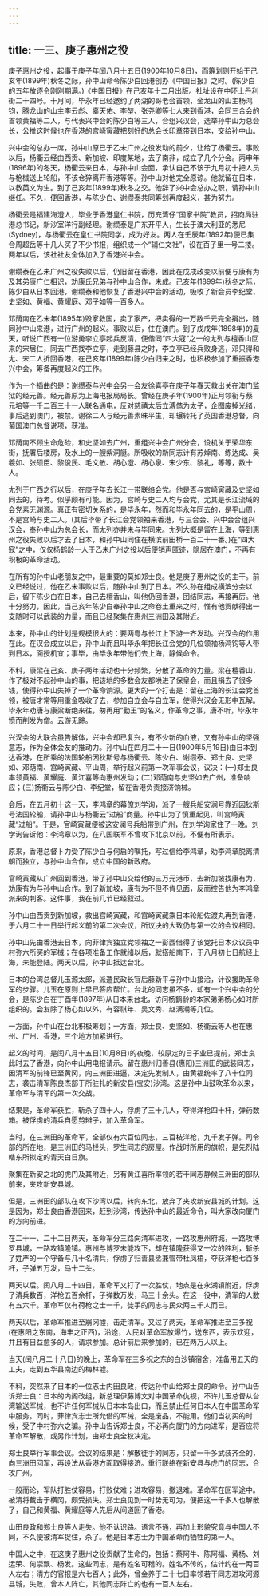 ```yaml
---
---
---
```

title: 一三、庚子惠州之役
---



庚子惠州之役，起事于庚子年闰八月十五日(1900年10月8日)，而筹划则开始于己亥年(1899年)秋冬之际，孙中山命令陈少白回港创办《中国日报》之时。(陈少白的五年放逐令刚刚期满。)《中国日报》在己亥年十二月出版。社址设在中环士丹利街二十四号。十月间，毕永年已经邀约了两湖的哥老会首领，金龙山的山主杨鸿钧，腾龙山的山主李云彪、辜天佑、李堃、张尧卿等七人来到香港，会同三合会的首领黄福等二人，与代表兴中会的陈少白等三人，合组兴汉会，选举孙中山为总会长，公推这时候也在香港的宫崎寅藏把刻好的总会长印章带到日本，交给孙中山。

兴中会的总办一席，孙中山原已于乙未广州之役发动的前夕，让给了杨衢云。事败以后，杨衢云经由西贡、新加坡、印度某地，去了南非，成立了几个分会。丙申年(1896年)的冬天，杨衢云来日本，与孙中山会面，承认自己不该于九月初十把人员与枪械送上轮船，不该仓猝离开香港等等。孙中山对他完全原谅。他就留在日本，以教英文为生。到了己亥年(1899年)秋冬之交。他辞了兴中会总办之职，请孙中山继任。不久，便回香港，与陈少白、谢缵泰共同筹划再度起义，甚为努力。

杨衢云是福建海澄人，毕业于香港皇仁书院，历充湾仔“国家书院”教员，招商局驻港总书记，新沙室洋行副经理。谢缵泰是广东开平人，生长于澳大利亚的悉尼(Sydney)，与杨衢云在皇仁书院同学，成为好友。两人在壬辰年(1892年)便已集合周超岳等十几人买了不少书报，组织成一个“辅仁文社”，设在百子里一号二搂。两年以后，该社社友全体加入了香港兴中会。

谢缵泰在乙未广州之役失败以后，仍旧留在香港，因此在戊戌政变以前便与康有为及其弟康广仁相识，劝康氏兄弟与孙中山合作，未成。己亥年(1899年)秋冬之际，陈少白从日本回港，谢缵泰和他恢复了香港兴中会的活动，吸收了新会员李纪堂、史坚如、黄福、黄耀庭、邓子如等一百多人。

邓荫南在乙未年(1895年)毁家救国，卖了家产，把卖得的一万数千元完全捐出，随同孙中山来港，进行广州的起义。事败以后，住在澳门。到了戊戌年(1898年)的夏天，听说广西有一位游勇李立亭起兵反清，便偕同“四大寇”之一的尢列与檀香山回来的宋居仁，同去广西找李立亭，走到藤县之时，李立亭已经兵败身逃，邓只得和尢、宋二人折回香港，在己亥年(1899年)陈少白归来之时，也积极参加了重振香港兴中会，筹备再度起义的工作。

作为一个插曲的是：谢缵泰与兴中会另一会友徐喜亭在庚子年春天救出关在澳门监狱的经元善。经元善原为上海电报局局长。曾经在庚子年(1900年)正月领衔与蔡元培等一千二百三十一人联名通电，反对慈禧太后立溥儁为太子，企图废掉光绪，事后逃到澳门，被禁。谢徐二人与经元善素昧平生，却辗转托了英国香港总督，向葡国澳门总督说项，获准。

邓荫南不顾生命危硷，和史坚如去广州，重组兴中会广州分会，设机关于荣华东街，抚署后楼房，及水上的一艘紫洞艇。所吸收的新同志计有苏焯南、练达成、吴羲如、张硕臣、黎俊民、毛文敏、胡心澄、胡心泉、宋少东、黎礼，等等，数十人。

尢列于广西之行以后，在庚子年去长江一带联络会党。他是否与宫崎寅藏及史坚如同去的，待考。似乎颇有可能。因为，宫崎与史二人均与会党，尤其是长江流域的会党素无渊源。真正有密切关系的，是毕永年，然而和毕永年同去的，是平山周，不是宫崎与史二人。(其后毕带了长江会党领袖来香港，与三合会、兴中会合组兴汉会，奉孙中山为总会长，而尢列亦并未与毕同来。尢列大概是留在上海，等到惠州之役失败以后才去了日本，和孙中山同住在横滨前田桥一百二十一番。)在“四大寇”之中，仅仅杨鹤龄一人于乙未广州之役以后便销声匿迹，隐居在澳门，不再有积极的革命活动。

在所有的孙中山老朋友之中，最重要的莫如郑士良。他是庚子惠州之役的主干。前文已经说过，他在乙未事败以后，随孙中山到了日本。不久孙在组成横滨分会以后，留下陈少白在日本，自己去檀香山，叫他仍回香港，团结同志，再接再厉。他十分努力，因此，当己亥年陈少白奉孙中山之命卷土重来之时，惟有他贡献得出一支随时可以武装的力量，而且已经聚集在惠州三洲田及其附近。

本来，孙中山的计划是规模很大的：要两粤与长江上下游一齐发动。兴汉会的作用在此。在汉会成立以后，孙中山而且叫毕永年把长江会党的几位领袖杨鸿钧等人带到日本，面授机宜；事毕，由毕永年带他们去上海，静候命令。

不料，康梁在己亥、庚子两年活动也十分频繁，分散了革命的力量。梁在檀香山，作了极对不起孙中山的事，把该地的多数会友都哄进了保皇会，而且捐去了很多钱，使得孙中山失掉了一个革命饷源。更大的一个打击是：留在上海的长江会党首领，被唐才常等用重金吸收了去，参加自立会与自立军，使得兴汉会无形中瓦解。毕永年劝唐与康粱断绝来往，匆再用“勤王”的名义，作革命之事，唐不听，毕永年愤而削发为僧。云游无踪。

兴汉会的大联合虽告解体，兴中会却已复兴，有不少新的血液，又有孙中山的坚强意志，作为全体会友的推动力。孙中山在四月二十一日(1900年5月19日)由日本到达香港，在所乘的法国轮船因狄斯号与杨衢云、陈少白、谢缵泰、郑士良、史坚如、邓荫南、宫崎寅藏、平山周，举行起义前第一次军事会议，议决：(一)郑士良率领黄福、黄耀庭、黄江喜等向惠州发动；(二)邓荫南与史坚如去广州，准备响应；(三)扬衢云与陈少白、李纪堂，留在香港负责接济饷械。

会后，在五月初十这一天，李鸿章的幕僚刘学询，派了一艘兵船安澜号靠近因狄斯号法国轮船，请孙中山与杨衢云“过船”商量。孙中山为了慎重起见，叫宫崎寅藏“过船”。于是，官崎寅藏便被这安澜号兵船带到广州，在刘学询家住了一晚。刘学询告诉他：李鸿章以为，在八国联军不曾攻下北京以前，不便有所表示。

原来，香港总督卜力受了陈少白与何启的嘱托，写过信给李鸿章，劝李鸿章脱离清朝而独立，与孙中山合作，成立中国的新政府。

官崎寅藏从广州回到香港，带了孙中山交给他的三万元港币，去新加坡找康有为，劝康有为与孙中山合作。到了新加坡，康有为不但不肯见面，反而控告他为李鸿章派来的刺客。这件事，我在前几节已经叙过。

孙中山由西贡到新加坡，救出宫崎寅藏，和宫崎寅藏乘日本轮船佐渡丸再到香港，于六月二十一日举行起义前的第二次会议，所议决的大致仍与第一次的会议相同。

孙中山先由香港去日本，向菲律宾独立党领袖之一彭西借得了该党托日本众议员中村弥六所买的军械；在各项准备工作就绪以后，就搭船南下，于八月初七日航经上海，未能登陆。两天以后，孙中山抵达台北。

日本的台湾总督儿玉源太郎，派遣民政长官后藤新平与孙中山接洽，计议援助革命军的步骤。儿玉在原则上早已答应帮忙。台北的同志虽不多，却有一个兴中会的分会，是陈少白在丁酉年(1897年)从日本来台北，访问杨鹤龄的本家弟弟杨心如时所组织的。会友除了杨心如以外，有容祺年、吴文秀、赵满潮等几位。

一方面，孙中山在台北积极筹划；一方面，郑士良、史坚如、杨衢云等人也在惠州、广州、香港，三个地方加紧进行。

起义的时间，是闰八月十五日(10月8日)的夜晚，较原定的日子业已提前，郑士良此时去了香港，向孙中山用电报请示。留在惠州归善县(惠阳)三洲田的武装同志，因清军的前锋已至黄冈，向三洲田进逼，决定先发制人，由黄福统率了八十位同志，袭击清军陈良杰部于所驻扎的新安县(宝安)沙湾。这是孙中山鼓吹革命以来，革命军与清军的第一次交战。

结果是，革命军获胜，斩杀了四十人，俘虏了三十几人，夺得洋枪四十杆，弹药数箱。被俘虏的清兵自愿剪辫子，加入革命军。

当时，在三洲田的革命军，全部仅有六百位同志，三百枝洋枪，九千发子弹。司令部的所在地，是三洲田的马栏头，罗生同志的房屋。作战时所用的旗帜，是先烈陆皓东所拟定的青天白日旗。

聚集在新安之北的虎门及其附近，另有黄江喜所率领的若干同志静候三洲田的部队前来，夹攻新安县城。

但是，三洲田的部队在攻下沙湾以后，转向东北，放弃了夹攻新安县城的计划。这是因为，郑士良由香港回来，赶到沙湾，传达孙中山的最近命令，叫大家改向厦门的方向前进。

在二十一、二十二日两天，革命军分三路向清军进攻，一路攻惠州府城，一路攻博罗县城，一路攻镇隆镇。惠州与博罗未能攻下，却在镇隆获得又一次的胜利，斩杀了姓严的一个守备与几十名清兵，俘虏了归善县丞兼管带杜凤梧，夺获洋枪七百多杆，子弹五万发，马十二头。

两天以后。闰八月二十四日，革命军又打了一次胜仗，地点是在永湖镇附近，俘虏了清兵数百，洋枪五百余杆，子弹数万发，马三十余头。在这一役中，清军的人数有五六千。革命军仅有荷枪之士一千，徒手的同志与民众两三千人而已。

两天以后，革命军推进至崩冈墟，击走清军。又过了两天，革命军推进至三多祝(在惠阳之东南，海丰之正西)，沿途，人民对革命军放爆竹，送东西，表示欢迎，并且有日益愈多的人，请求参加。总计前后来参加的，已在两万人以上。

当天(闰八月二十八日)的晚上，革命军在三多祝之东的白沙镇宿舍，准备用五天的工夫，走到五华县南边的梅林墟。

不料，突然来了日本的一位志士内田良政，传达孙中山给郑士良的命令。孙中山告诉郑士良：日本的内阁改组，新总理伊藤博文对中国革命仇视，不许儿玉总督从台湾输送军械，也不许任何军械从日本本岛出口，而且禁止任何日本人在中国革命军中服务。同时，菲律宾志士所允借的军械，全是废品，不能用。他们当初买的时候，受了中村弥六之骗。孙中山告诉郑士良，不必再向厦门的方向进军，是否应将革命军解散，或另作计划，由郑士良全权决定。

郑士良举行军事会议。会议的结果是：解散徒手的同志，只留一千多武装齐全的，向三洲田回军，再设法从香港方面取得接济。重行联络在新安县与虎门的同志，合攻广州。

一般而论，军队打胜仗容易，打败仗难；进攻容易，撤退难。革命军在回军途中。被清将截击于横冈，颇受损失。郑士良见到一时势无可为，便把这一千多人也解散了，自己和黄福、黄耀庭等人先后从间道回了香港。

山田良政和郑士良等人走失。他不认识路。语言不通，再加上形貌究竟与中国人不同，不久便被清军捉住，杀了。他是日本志士为中国革命而牺牲的第一人。

中国人之中，在这庚子惠州之役贡献了生命的，包括：蔡阿牛、陈阿福、黄杨、刘运荣、何崇飘、杨发。这些同志，是有姓名可稽的。姓名不传的，估计约在一两百人左右；清方的官报是六七百人；此外，曾金养于二十七日率领若干同志进攻河源县城，失败，曾本人阵亡，其他同志阵亡的也有一百人左右。